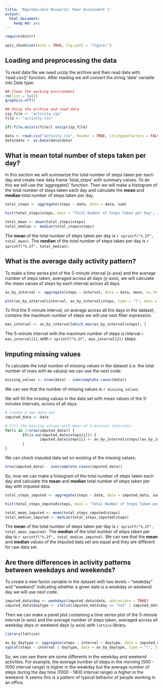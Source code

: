 ```yaml
---
title: 'Reproducible Research: Peer Assessment 1'
output:
  html_document:
    keep_md: yes
---
```

```r
require(knitr)
        
opts_chunk$set(echo = TRUE, fig.path = 'figure/')

```

## Loading and preprocessing the data
To read data file we need unzip the archive and then read data with 'read.csv()' function. After reading we will convert the string 'date' variable into Date type:
```r
## Clean the working environment
rm(list = ls())
graphics.off()

## Unzip the archive and read data 
zip_file <- "activity.zip"
file <- "activity.csv"

if(!file.exists(file)) unzip(zip_file)

data <- read.csv("activity.csv", header = TRUE, stringsAsFactors = FALSE)
data$date <- as.Date(data$date)

```


## What is mean total number of steps taken per day?
In this section we will summarize the total number of steps taken per each day and create new data frame 'total_steps' with summary values. To do this we will use the 'aggregate()' function. Then we will make a histogram of the total number of steps taken each day and calculate the **mean** and **median** total number of steps taken per day.
```r
total_steps <- aggregate(steps ~ date, data = data, sum)

hist(total_steps$steps, main = "Total Number of Steps Taken per Day", xlab = "Daily Total Steps", breaks = 10)

total_mean <- mean(total_steps$steps)
total_median <- median(total_steps$steps)

```
The **mean** of the total number of steps taken per day is `r sprintf("%.2f", total_mean)`.   The **median** of the total number of steps taken per day is `r sprintf("%.2f", total_median)`.


## What is the average daily activity pattern?
To make a time series plot of the 5-minute interval (x-axis) and the average number of steps taken, averaged across all days (y-axis), we will calculate the mean values of steps by each interval across all days.
```r
av_by_interval <- aggregate(steps ~ interval, data = data, mean, na.rm = TRUE)

plot(av_by_interval$interval, av_by_interval$steps, type = "l", main = "Average Number of Steps Taken per 5-minute Interval", xlab = "5-minute Intervals", ylab = "Average Number of Steps")

```

To find the 5-minute interval, on average across all the days in the dataset, contains the maximum number of steps we will use next filter expression.
```r
max_interval <- av_by_interval[which.max(av_by_interval$steps), ]

```
The 5-minute interval with the maximum number of steps is interval `r max_interval[1]`, with `r sprintf("%.2f", max_interval[2])` steps.


## Imputing missing values
To calculate the total number of missing values in the dataset (i.e. the total number of rows with `NA` values) we can use the next code:
```r
missing_values <- nrow(data) - sum(complete.cases(data))

```
We can see that the number of missing values is `r missing_values`. 

We will fill the missing values in the data set with mean values of the 5-minutes intervals, across of all days.
```r
# Create a new data set
imputed_data <- data

# Fill the missing values with mean of 5-minutes intervals
for(i in 1:nrow(imputed_data)) {
        if(is.na(imputed_data$steps[i])) {
                imputed_data$steps[i] <- av_by_interval$steps[(av_by_interval$interval == imputed_data$interval[i])]
        } 
}
```
We can check imputed data set on existing of the missing values:
```r
nrow(imputed_data) - sum(complete.cases(imputed_data))

```
So, now we can make a histogram of the total number of steps taken each day and calculate the **mean** and **median** total number of steps taken per day with imputed data.
```r
total_steps_imputed <- aggregate(steps ~ date, data = imputed_data, sum)

hist(total_steps_imputed$steps, main = "Total Number of Steps Taken per Day", xlab = "Daily Total Steps", breaks = 10)

total_mean_imputed <- mean(total_steps_imputed$steps)
total_median_imputed <- median(total_steps_imputed$steps)
```
The **mean** of the total number of steps taken per day is `r sprintf("%.2f", total_mean_imputed)`. The **median** of the total number of steps taken per day is `r sprintf("%.2f", total_median_imputed)`. We can see that the **mean** and **median** values of the imputed data set are equal and they are different for raw data set.   

## Are there differences in activity patterns between weekdays and weekends?
To create a new factor variable in the dataset with two levels -- "weekday" and "weekend" indicating whether a given date is a weekday or weekend day we will use next code:
```r
imputed_data$day <- weekdays(imputed_data$date, abbreviate = TRUE)
imputed_data$daytype <- ifelse(imputed_data$day == "Sat" | imputed_data$day == "Sun", "weekend", "weekday")
```
Then we can make a panel plot containing a time series plot of the 5-minute interval (x-axis) and the average number of steps taken, averaged across all weekday days or weekend days (y-axis) with `lattice` library.
```r
library(lattice)

av_by_daytype <- aggregate(steps ~ interval + daytype, data = imputed_data, mean)
xyplot(steps ~ interval | daytype, data = av_by_daytype, type = "l", layout = c(1, 2), xlab = "Interval", ylab = "Number of Steps")

```  

So, we can see there are some differents in the weekday and weekend activities. For example, the average number of steps in the morning (500 - 1000 interval range) is higher in the weekday but the average number of steps during the day time (1000 - 1800 interval range) is higher in the weekend. It seems this is a pattern of typical behavior of people working in an office. 
